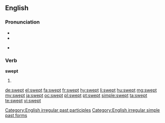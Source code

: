 ==English==

===Pronunciation===
* {{IPA|/ˈswɛpt/}}
* {{audio|en-us-swept.ogg|Audio (US)|lang=en}}

* {{rhymes|ɛpt}}

===Verb===
'''swept'''

# {{en-past of|sweep}}

[[Category:English irregular past participles]]
[[Category:English irregular simple past forms]]

[[de:swept]]
[[el:swept]]
[[fa:swept]]
[[fr:swept]]
[[hy:swept]]
[[li:swept]]
[[hu:swept]]
[[mg:swept]]
[[my:swept]]
[[ja:swept]]
[[oc:swept]]
[[pl:swept]]
[[pt:swept]]
[[simple:swept]]
[[ta:swept]]
[[te:swept]]
[[vi:swept]]